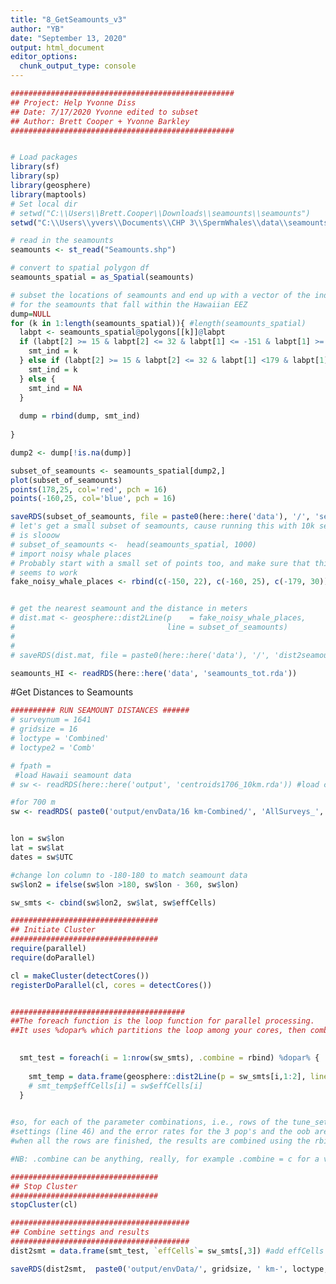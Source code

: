 ```yaml
---
title: "8_GetSeamounts_v3"
author: "YB"
date: "September 13, 2020"
output: html_document
editor_options: 
  chunk_output_type: console
---
```


```r
##################################################
## Project: Help Yvonne Diss
## Date: 7/17/2020 Yvonne edited to subset
## Author: Brett Cooper + Yvonne Barkley
##################################################


# Load packages
library(sf)
library(sp)
library(geosphere)
library(maptools)
# Set local dir
# setwd("C:\\Users\\Brett.Cooper\\Downloads\\seamounts\\seamounts")
setwd("C:\\Users\\yvers\\Documents\\CHP 3\\SpermWhales\\data\\seamounts")

# read in the seamounts
seamounts <- st_read("Seamounts.shp")

# convert to spatial polygon df
seamounts_spatial = as_Spatial(seamounts)

# subset the locations of seamounts and end up with a vector of the indices 
# for the seamounts that fall within the Hawaiian EEZ
dump=NULL
for (k in 1:length(seamounts_spatial)){ #length(seamounts_spatial)
  labpt <- seamounts_spatial@polygons[[k]]@labpt
  if (labpt[2] >= 15 & labpt[2] <= 32 & labpt[1] <= -151 & labpt[1] >= -179){#
    smt_ind = k
  } else if (labpt[2] >= 15 & labpt[2] <= 32 & labpt[1] <179 & labpt[1] >= 170){
    smt_ind = k
  } else {
    smt_ind = NA
  }
  
  dump = rbind(dump, smt_ind)
  
}

dump2 <- dump[!is.na(dump)]

subset_of_seamounts <- seamounts_spatial[dump2,]
plot(subset_of_seamounts)
points(178,25, col='red', pch = 16)
points(-160,25, col='blue', pch = 16)

saveRDS(subset_of_seamounts, file = paste0(here::here('data'), '/', 'seamounts_tot.rda'))
# let's get a small subset of seamounts, cause running this with 10k seamounts
# is slooow
# subset_of_seamounts <-  head(seamounts_spatial, 1000)
# import noisy whale places
# Probably start with a small set of points too, and make sure that this
# seems to work
fake_noisy_whale_places <- rbind(c(-150, 22), c(-160, 25), c(-179, 30))


# get the nearest seamount and the distance in meters
# dist.mat <- geosphere::dist2Line(p    = fake_noisy_whale_places, 
#                                  line = subset_of_seamounts)
# 
# 
# saveRDS(dist.mat, file = paste0(here::here('data'), '/', 'dist2seamount_tot.rda'))

seamounts_HI <- readRDS(here::here('data', 'seamounts_tot.rda'))
```


#Get Distances to Seamounts
```r
########## RUN SEAMOUNT DISTANCES ######
# surveynum = 1641
# gridsize = 16
# loctype = 'Combined'
# loctype2 = 'Comb'

# fpath = 
 #load Hawaii seamount data
# sw <- readRDS(here::here('output', 'centroids1706_10km.rda')) #load centroid locations from gridding data

#for 700 m 
sw <- readRDS( paste0('output/envData/16 km-Combined/', 'AllSurveys_', gridsize, 'km_', loctype2, '_sw.rda' ) )


lon = sw$lon
lat = sw$lat
dates = sw$UTC

#change lon column to -180-180 to match seamount data
sw$lon2 = ifelse(sw$lon >180, sw$lon - 360, sw$lon) 

sw_smts <- cbind(sw$lon2, sw$lat, sw$effCells)

#################################
## Initiate Cluster
#################################
require(parallel)
require(doParallel)

cl = makeCluster(detectCores())
registerDoParallel(cl, cores = detectCores())


#######################################
##The foreach function is the loop function for parallel processing. 
##It uses %dopar% which partitions the loop among your cores, then combines each output using the .combine argument. 

  
  smt_test = foreach(i = 1:nrow(sw_smts), .combine = rbind) %dopar% { 
    
    smt_temp = data.frame(geosphere::dist2Line(p = sw_smts[i,1:2], line = seamounts_HI))
    # smt_temp$effCells[i] = sw$effCells[i]
  }
  

#so, for each of the parameter combinations, i.e., rows of the tune_settings df, the RF is run using those 
#settings (line 46) and the error rates for the 3 pop's and the oob are printed (line 47). 
#when all the rows are finished, the results are combined using the rbind function into one matrix, stored as x.

#NB: .combine can be anything, really, for example .combine = c for a vector, .combine = list for a list, etc.

#################################
## Stop Cluster
#################################
stopCluster(cl)

########################################
## Combine settings and results
########################################
dist2smt = data.frame(smt_test, `effCells`= sw_smts[,3]) #add effCells

saveRDS(dist2smt,  paste0('output/envData/', gridsize, ' km-', loctype, '/', surveynum, '_', gridsize, 'km_', loctype2, '_dist2smt.rda') )
```

